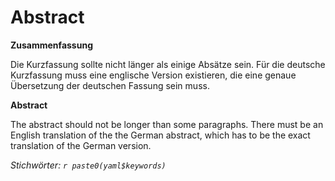 # Abstract {-}


**Zusammenfassung**

Die Kurzfassung sollte nicht länger als einige Absätze sein. Für die deutsche Kurzfassung muss eine englische Version existieren, die eine genaue Übersetzung der deutschen Fassung sein muss.


**Abstract**

The abstract should not be longer than some paragraphs. There must be an English translation of the the German abstract, which has to be the exact translation of the German version.

\vskip0.5cm

*Stichwörter:  `r paste0(yaml$keywords)`*
